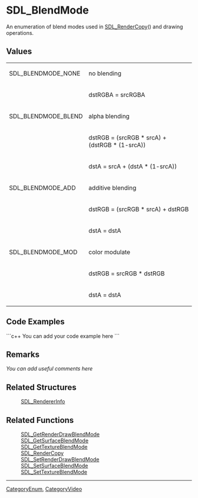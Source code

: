 
= SDL_BlendMode =
An enumeration of blend modes used in [[SDL_RenderCopy]]() and drawing operations.


== Values ==
{|
|SDL_BLENDMODE_NONE
|no blending
|-
| 
|dstRGBA = srcRGBA
|-
|SDL_BLENDMODE_BLEND
|alpha blending
|-
| 
|dstRGB = (srcRGB * srcA) + (dstRGB * (1-srcA))
|-
| 
|dstA = srcA + (dstA * (1-srcA))
|-
|SDL_BLENDMODE_ADD
|additive blending
|-
| 
|dstRGB = (srcRGB * srcA) + dstRGB
|-
| 
|dstA = dstA
|-
|SDL_BLENDMODE_MOD
|color modulate
|-
| 
|dstRGB = srcRGB * dstRGB
|-
| 
|dstA = dstA
|}

== Code Examples ==
```c++
You can add your code example here
```

== Remarks ==
''You can add useful comments here''

== Related Structures ==
:[[SDL_RendererInfo]]

== Related Functions ==
:[[SDL_GetRenderDrawBlendMode]]
:[[SDL_GetSurfaceBlendMode]]
:[[SDL_GetTextureBlendMode]]
:[[SDL_RenderCopy]]
:[[SDL_SetRenderDrawBlendMode]]
:[[SDL_SetSurfaceBlendMode]]
:[[SDL_SetTextureBlendMode]]

----
[[CategoryEnum]], [[CategoryVideo]]

<!-- #Actually from the SDL_blendmode.h header which does not have it's own category in this wiki. -->

